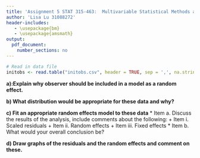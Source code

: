```yaml
---
title: 'Assignment 5 STAT 315-463:  Multivariable Statistical Methods and Applications'
author: 'Lisa Lu 31088272'
header-includes:
   - \usepackage{bm}
   - \usepackage{amsmath}
output: 
  pdf_document:
    number_sections: no
---
```



```r
# Read in data file
initobs <- read.table("initobs.csv", header = TRUE, sep = ',', na.strings = "na")
```

**a):Explain why observer should be included in a model as a random effect.**

**b) What distribution would be appropriate for these data and why?**

**c) Fit an appropriate random effects model to these data**
* Item a. Discuss the results of the analysis, include comments about the following:
  + Item i. Scaled residuals
  + Item ii. Random effects
  + Item iii. Fixed effects
* Item b. What would your overall conclusion be?

**d) Draw graphs of the residuals and the random effects and comment on these.**
